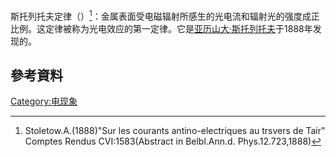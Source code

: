 斯托列托夫定律（{{lang-en|Stoletov's law}}）<ref>Stoletow.A.(1888)"Sur les courants antino-electriques au  trsvers de Tair" Comptes Rendus CVI:1583(Abstract in Belbl.Ann.d. Phys.12.723,1888)</ref>：金属表面受电磁辐射所感生的光电流和辐射光的强度成正比例。这定律被称为光电效应的第一定律。它是[[亚历山大·斯托列托夫|亚历山大·斯托列托夫]]于1888年发现的。

==參考資料==
{{reflist}}

[[Category:电现象|Category:电现象]]